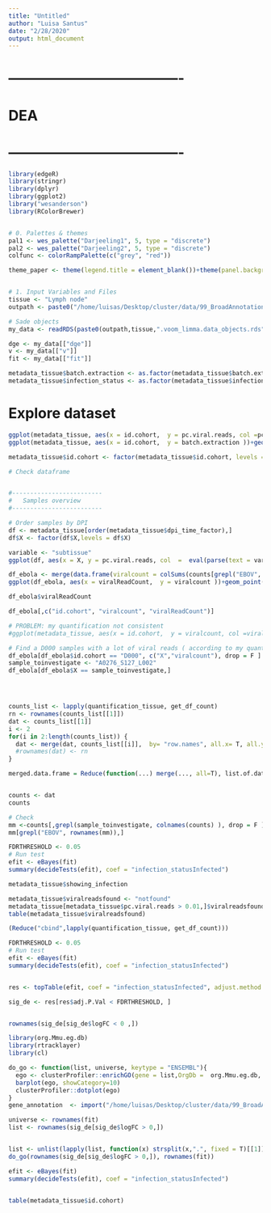 ```yaml
---
title: "Untitled"
author: "Luisa Santus"
date: "2/28/2020"
output: html_document
---
```




# -------------------------------------
#       DEA
# -------------------------------------

```r
library(edgeR)
library(stringr)
library(dplyr)
library(ggplot2)
library("wesanderson")
library(RColorBrewer)


# 0. Palettes & themes 
pal1 <- wes_palette("Darjeeling1", 5, type = "discrete")
pal2 <- wes_palette("Darjeeling2", 5, type = "discrete")
colfunc <- colorRampPalette(c("grey", "red"))

theme_paper <- theme(legend.title = element_blank())+theme(panel.background = element_rect(fill = "white", colour = "white"))+theme(panel.background = element_rect(fill = "white", colour = "grey50"))+theme(axis.text = element_text(size = 18), axis.title = element_text(size = 20), legend.text = element_text(size = 18))


# 1. Input Variables and Files
tissue <- "Lymph node"
outpath <- paste0("/home/luisas/Desktop/cluster/data/99_BroadAnnotation_Feb2021/05_DEA/Tissues/",tissue,"/")

# Sade objects
my_data <- readRDS(paste0(outpath,tissue,".voom_limma.data_objects.rds"))

dge <- my_data[["dge"]] 
v <- my_data[["v"]] 
fit <- my_data[["fit"]] 

metadata_tissue$batch.extraction <- as.factor(metadata_tissue$batch.extraction)
metadata_tissue$infection_status <- as.factor(metadata_tissue$infection_status)
```



# Explore dataset

```r
ggplot(metadata_tissue, aes(x = id.cohort,  y = pc.viral.reads, col =pc.viral.reads ))+geom_point(size = 2)+theme_paper+scale_color_continuous()
ggplot(metadata_tissue, aes(x = id.cohort,  y = batch.extraction ))+geom_point(size = 2)+theme_paper+scale_color_continuous()

metadata_tissue$id.cohort <- factor(metadata_tissue$id.cohort, levels = c("D000", "D001", "D002", "D003", "D004", "D005","D006","D007","D008" ))

# Check dataframe 


#-------------------------
#   Samples overview
#-------------------------

# Order samples by DPI 
df <- metadata_tissue[order(metadata_tissue$dpi_time_factor),]
df$X <- factor(df$X,levels = df$X)

variable <- "subtissue"
ggplot(df, aes(x = X, y = pc.viral.reads, col  =  eval(parse(text = variable)), fill = eval(parse(text = variable))))+geom_bar(stat = "identity")+theme_paper+xlab("Samples sorted by DPI")+ylab("% Viral read per sample")+theme(axis.ticks.x = element_blank(), axis.text.x = element_blank())+ggtitle("Lymph node")+theme(title = element_text(size = 20))+scale_color_brewer(palette = "Set3")+scale_fill_brewer(palette = "Set3") +facet_grid(. ~ id.cohort, scales = "free_x") 


```



```r

df_ebola <- merge(data.frame(viralcount = colSums(counts[grepl("EBOV", rownames(counts)),])), metadata_tissue, by = "row.names", all.x = F) 
ggplot(df_ebola, aes(x = viralReadCount,  y = viralcount ))+geom_point(size = 2)+theme_paper+scale_color_continuous()

df_ebola$viralReadCount

df_ebola[,c("id.cohort", "viralcount", "viralReadCount")]

# PROBLEM: my quantification not consistent
#ggplot(metadata_tissue, aes(x = id.cohort,  y = viralcount, col =viralcount ))+geom_point(size = 2)+theme_paper+scale_color_continuous()

# Find a D000 samples with a lot of viral reads ( according to my quantification )
df_ebola[df_ebola$id.cohort == "D000", c("X","viralcount"), drop = F ]
sample_toinvestigate <- "A0276_S127_L002"
df_ebola[df_ebola$X == sample_toinvestigate,]




counts_list <- lapply(quantification_tissue, get_df_count)
rn <- rownames(counts_list[[1]])
dat <- counts_list[[1]]
i <- 2
for(i in 2:length(counts_list)) {
  dat <- merge(dat, counts_list[[i]],  by= "row.names", all.x= T, all.y= F)
  #rownames(dat) <- rn
}

merged.data.frame = Reduce(function(...) merge(..., all=T), list.of.data.frames)


counts <- dat
counts

# Check 
mm <-counts[,grepl(sample_toinvestigate, colnames(counts) ), drop = F ]
mm[grepl("EBOV", rownames(mm)),]

```



```r

FDRTHRESHOLD <- 0.05
# Run test 
efit <- eBayes(fit)
summary(decideTests(efit), coef = "infection_statusInfected")

metadata_tissue$showing_infection 

metadata_tissue$viralreadsfound <- "notfound"
metadata_tissue[metadata_tissue$pc.viral.reads > 0.01,]$viralreadsfound <-  "found"
table(metadata_tissue$viralreadsfound)

(Reduce("cbind",lapply(quantification_tissue, get_df_count)))
```




```r

FDRTHRESHOLD <- 0.05
# Run test 
efit <- eBayes(fit)
summary(decideTests(efit), coef = "infection_statusInfected")


res <- topTable(efit, coef = "infection_statusInfected", adjust.method = "fdr", confint = TRUE, n = Inf)

sig_de <- res[res$adj.P.Val < FDRTHRESHOLD, ]


rownames(sig_de[sig_de$logFC < 0 ,])

library(org.Mmu.eg.db)
library(rtracklayer)
library(cl)

do_go <- function(list, universe, keytype = "ENSEMBL"){
  ego <- clusterProfiler::enrichGO(gene = list,OrgDb =  org.Mmu.eg.db, keyType = keytype,ont = "BP",universe =universe)
  barplot(ego, showCategory=10)
  clusterProfiler::dotplot(ego)
}
gene_annotation  <- import("/home/luisas/Desktop/cluster/data/99_BroadAnnotation_Feb2021/03_novel_lncRNAs_list/rheMac10_EBOV_and_novel_genenames.gtf")

universe <- rownames(fit)
list <- rownames(sig_de[sig_de$logFC > 0,])


list <- unlist(lapply(list, function(x) strsplit(x,".", fixed = T)[[1]][1]))
do_go(rownames(sig_de[sig_de$logFC > 0,]), rownames(fit))

efit <- eBayes(fit)
summary(decideTests(efit), coef = "infection_statusInfected")


table(metadata_tissue$id.cohort)
```


















